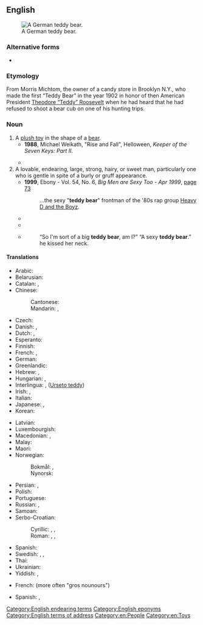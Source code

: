 {{also|teddybear|teddy-bear}}
==English==
[[Image:Nachbildung 55PB Steiff Museum Giengen.jpg|thumb|right|A German teddy bear.]]

===Alternative forms===
* {{l|en|teddybear}}

===Etymology===
From Morris Michtom, the owner of a candy store in Brooklyn N.Y., who made the first “Teddy Bear” in the year 1902 in honor of then American President [[w:Theodore Roosevelt|Theodore “Teddy” Roosevelt]] when he had heard that he had refused to shoot a bear cub on one of his hunting trips.

===Noun===
{{en-noun}}

# A [[plush toy]] in the shape of a [[bear]].
#* '''1988''', Michael Weikath, "Rise and Fall", Helloween, ''Keeper of the Seven Keys: Part II''.
#*: {{quote|en|The king of Los Angeles / Bought himself a '''teddy bear''' / And the queen became shameless / She did it with a chair}}
#* {{quote-journal|en|date=2021 September 22|author=Stephen Roberts|title=The writings on the wall...|journal=RAIL|issue=940|page=74|text=The origin of Paddington (the bear, not the station) dates to 1956 when author Michael Bond (1926-2017) spotted a lonesome '''teddy bear''' on the shelf of a store near the station. It was Christmas Eve, so he bought the solitary bear for his wife.}}
# A lovable, endearing, large, strong, hairy, or sweet man, particularly one who is gentle in spite of a burly or gruff appearance. 
#* '''1999''', Ebony - Vol. 54, No. 6, ''Big Men are Sexy Too - Apr 1999'', [http://books.google.com/books?id=bGhBnOWqtyEC&pg=PA73&dq=sexy+teddy+bear+man&hl=en&sa=X&ei=y-jgT8y5BeWe2wXR5ZnTCw&ved=0CDoQ6AEwAA page 73]
#*: ...the sexy "'''teddy bear'''" frontman of the '80s rap group [[wikipedia:Heavy D and the Boyz|Heavy D and the Boyz]].
#* {{quote-text|en|year=2008|author=Jean A. Campbell|title=Taking Sexy Back: The Cure for the Sexual Blahs|page=124|url=http://books.google.com/books?id=Oux3Ath35uYC&pg=PA124&dq=sexy+teddy+bear+man&hl=en&sa=X&ei=y-jgT8y5BeWe2wXR5ZnTCw&ved=0CEQQ6AEwAg|passage=This is not to say that women don't admire the Brad Pitts and George Clooneys of the world, but they're just as likely to be attracted to a big, '''teddy bear''' kind of man as the guy gracing the cover of GQ.}}
#* {{quote-text|en|year=2009|author=Desmond Morris|title=The Naked Man: A Study of the Male Body|page=161|url=http://books.google.com/books?id=m0Nv4pUM3JoC&pg=PA161&dq=sexy+teddy+bear+man&hl=en&sa=X&ei=y-jgT8y5BeWe2wXR5ZnTCw&ved=0CFgQ6AEwBg|passage=Some insisted that, because men have generally hairier bodies than women, a super-hairy chest is super-male and therefore very appealing. They added that it not only looks sexy but also feels sexy, like a '''teddy bear'''.}}
#* {{quote-text|en|year=2010|author=Abigail Reynolds|title=Man Who Loved Pride and Prejudice: A Modern Love Story with a Jane...|url=http://books.google.com/books?id=3H7pxJfLPqYC&pg=PA276&dq=sexy+teddy+bear+man&hl=en&sa=X&ei=y-jgT8y5BeWe2wXR5ZnTCw&ved=0CEoQ6AEwAw|page= 276}}
#*: “So I'm sort of a big '''teddy bear''', am I?” “A sexy '''teddy bear'''.” he kissed her neck.

====Translations====
{{trans-top|a stuffed toy bear}}
* Arabic: {{t|ar|دُمْيَةُ دُبّ|f}}
* Belarusian: {{t|be|плю́шавы мі́шка|m}}
* Catalan: {{t|ca|osset de peluix|m}}, {{t|ca|osset de feltre|m}}
* Chinese:
*: Cantonese: {{t|yue|啤啤熊|tr=be1 be1 hung4}}
*: Mandarin: {{t+|cmn|泰迪熊|tr=tàidíxióng|sc=Hani}}, {{t|cmn|玩具熊|tr=wánjùxióng|sc=Hani}}
* Czech: {{t+|cs|medvídek|m}}
* Danish: {{t|da|bamse|c}}, {{t|da|teddybjørn|c}}
* Dutch: {{t+|nl|teddybeer|m}}, {{t+|nl|knuffelbeer|m}}
* Esperanto: {{t|eo|pluŝa urso}}
* Finnish: {{t+|fi|nallekarhu}}
* French: {{t+|fr|ours en peluche|m}}, {{t+|fr|nounours|m}}
* German: {{t+|de|Teddybär|m}}
* Greenlandic: {{t|kl|bamse}}
* Hebrew: {{t+|he|דובי|m|alt=דֻּבִּי|tr=dúbi|sc=Hebr}}, {{t+|he|דֻּבּוֹן|m|tr=dubón}}
* Hungarian: {{t+|hu|maci}}, {{t+|hu|mackó}}
* Interlingua: {{t|ia|Teddy Bear}}, ([[Urseto teddy]])
* Irish: {{t|ga|béirín|m}}, {{t|ga|béirín bréige|m}}
* Italian: {{t+|it|orsacchiotto|m}}
* Japanese: {{t|ja|テディベア|tr=tedibea}}, {{t+|ja|縫い包み|tr=ぬいぐるみ, nuigurumi|sc=Jpan}}
* Korean: {{t|ko|테디 베어}}
{{trans-mid}}
* Latvian: {{t|lv|lācītis}}
* Luxembourgish: {{t+|lb|Teddy|m}}
* Macedonian: {{t|mk|мече|n}}, {{t|mk|плишано мече|n}}
* Malay: {{t|ms|beruang peluk}}
* Maori: {{t|mi|tetipea}}
* Norwegian:
*: Bokmål: {{t+|no|bamse|m}}, {{t|no|teddybjørn|m}}
*: Nynorsk: {{t|nn|teddybjørn|m}}
* Persian: {{t+|fa|خرسک|tr=xersak|sc=fa-Arab}}, {{t|fa|بامزی|tr=bâmzi|sc=fa-Arab}}
* Polish: {{t+|pl|pluszowy miś|m-an}}
* Portuguese: {{t|pt|ursinho de pelúcia|m}}
* Russian: {{t|ru|плю́шевый ми́шка|m}}, {{t+|ru|ми́шка|m}}
* Samoan: {{t|sm|tetipea}}
* Serbo-Croatian:
*: Cyrillic: {{t|sh|меца|m}}, {{t|sh|меда|m}}, {{t|sh|медо|m}}
*: Roman: {{t|sh|meca|m}}, {{t+|sh|meda|m}}, {{t+|sh|medo|m}}
* Spanish: {{t|es|osito de peluche|m}}
* Swedish: {{t+|sv|teddybjörn|c}}, {{t+|sv|nalle|c}}, {{t|sv|nallebjörn|c}}
* Thai: {{t+|th|หมีเท็ดดี้}}
* Ukrainian: {{t|uk|плю́шевий ведме́дик|m}}
* Yiddish: {{t|yi|בער|n}}, {{t|yi|[[פּליושן]] [[בערעלע]]|n}}
{{trans-bottom}}

{{trans-top|lovable man}}
* French: {{t+|fr|nounours|m}} (more often "gros nounours")
{{trans-mid}}
* Spanish: {{t|es|papi chulo|m}}, {{t+|es|osito|m}}
{{trans-bottom}}

[[Category:English endearing terms]]
[[Category:English eponyms]]
[[Category:English terms of address]]
[[Category:en:People]]
[[Category:en:Toys]]